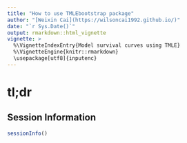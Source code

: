 ```yaml
---
title: "How to use TMLEbootstrap package"
author: "[Weixin Cai](https://wilsoncai1992.github.io/)"
date: "`r Sys.Date()`"
output: rmarkdown::html_vignette
vignette: >
  %\VignetteIndexEntry{Model survival curves using TMLE}
  %\VignetteEngine{knitr::rmarkdown}
  \usepackage[utf8]{inputenc}
---
```


# tl;dr


## Session Information

```r
sessionInfo()
```

